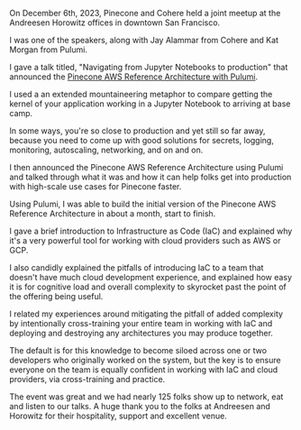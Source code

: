 On December 6th, 2023, Pinecone and Cohere held a joint meetup at the Andreesen Horowitz offices in downtown San Francisco. 

I was one of the speakers, along with Jay Alammar from Cohere and Kat Morgan from Pulumi.

I gave a talk titled, "Navigating from Jupyter Notebooks to production" that announced the [Pinecone AWS Reference Architecture with Pulumi](/blog/pinecone-reference-architecture-launch).

<Tweet id="1732228822626619637" />

I used a an extended mountaineering metaphor to compare getting the kernel of your application working in a Jupyter Notebook to arriving at base camp. 



In some ways, you're so close to production and yet still so far away, because you need to come up with good solutions for secrets, logging, monitoring, autoscaling, networking, and on and on. 





I then announced the Pinecone AWS Reference Architecture using Pulumi and talked through what it was and how it can help folks get into production with high-scale use cases for Pinecone faster. 



Using Pulumi, I was able to build the initial version of the Pinecone AWS Reference Architecture in about a month, start to finish.





I gave a brief introduction to Infrastructure as Code (IaC) and explained why it's a very powerful tool for working with cloud providers such as AWS or GCP.





I also candidly explained the pitfalls of introducing IaC to a team that doesn't have much cloud development experience, and explained how easy it is for cognitive load and overall complexity to skyrocket past the point of the offering being useful. 

I related my experiences around mitigating the pitfall of added complexity by intentionally cross-training your entire team in working with IaC and deploying and destroying any architectures you may produce together.

The default is for this knowledge to become siloed across one or two developers who originally worked on the system, but the key is to ensure everyone on the team is equally confident in working with IaC and cloud providers, via cross-training and practice.





The event was great and we had nearly 125 folks show up to network, eat and listen to our talks. A huge thank you to the folks at Andreesen and Horowitz for their hospitality, support and excellent venue.



